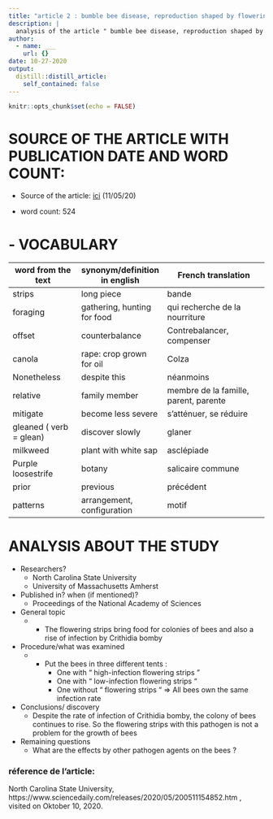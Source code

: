 ```yaml
---
title: "article 2 : bumble bee disease, reproduction shaped by flowering strip plants"
description: |
  analysis of the article " bumble bee disease, reproduction shaped by flowering strip plants "
author:
  - name: ___
    url: {}
date: 10-27-2020
output:
  distill::distill_article:
    self_contained: false
---
```


```r
knitr::opts_chunk$set(echo = FALSE)
```

# SOURCE OF THE ARTICLE WITH PUBLICATION DATE AND WORD COUNT: 

* Source of the article: [ici](https://www.sciencedaily.com/releases/2020/05/200511154852.htm ) (11/05/20)

* word count: 524

# - VOCABULARY

| **word from the text**         | **synonym/definition in english**    | **French translation**                         |
|--------------------------------|--------------------------------------|------------------------------------------------|
|     strips                     |     long piece                       |     bande                                      |
|     foraging                   |     gathering,   hunting for food    |     qui recherche   de la nourriture           |
|     offset                     |     counterbalance                   |     Contrebalancer,   compenser                |
|     canola                     |     rape: crop grown for oil         |     Colza                                      |
|     Nonetheless                |     despite this                     |     néanmoins                                  |
|     relative                   |     family member                    |     membre de la famille,   parent, parente    |
|     mitigate                   |     become less severe               |     s'atténuer,   se réduire                   |
|     gleaned ( verb = glean)    |     discover slowly                  |     glaner                                     |
|     milkweed                   |     plant with white sap             |     asclépiade                                 |
|     Purple loosestrife         |     botany                           |     salicaire   commune                        |
|     prior                      |     previous                         |     précédent                                  |
|     patterns                   |     arrangement, configuration       |     motif                                      |


# ANALYSIS ABOUT THE STUDY

* Researchers?
    + North Carolina State University
    + University of Massachusetts Amherst

* Published in? when (if mentioned)? 
    + Proceedings of the National Academy of Sciences


* General topic
    + -	The flowering strips bring food for colonies of bees and also a rise of infection by Crithidia bomby

* Procedure/what was examined 
    + -	Put the bees in three different tents :  
        + One with “ high-infection flowering strips ” 
        + One with “ low-infection flowering strips “
        + One without “ flowering strips “
      =>	All bees own the same infection rate



* Conclusions/ discovery 
    + Despite the rate of infection of Crithidia bomby, the colony of bees continues to rise. So the flowering strips with this pathogen is not a problem for the growth of bees


* Remaining questions
    + What are the effects by other pathogen agents on  the bees ?

### réference de l'article:
North Carolina State University, https://www.sciencedaily.com/releases/2020/05/200511154852.htm , visited on Oktober 10, 2020.
